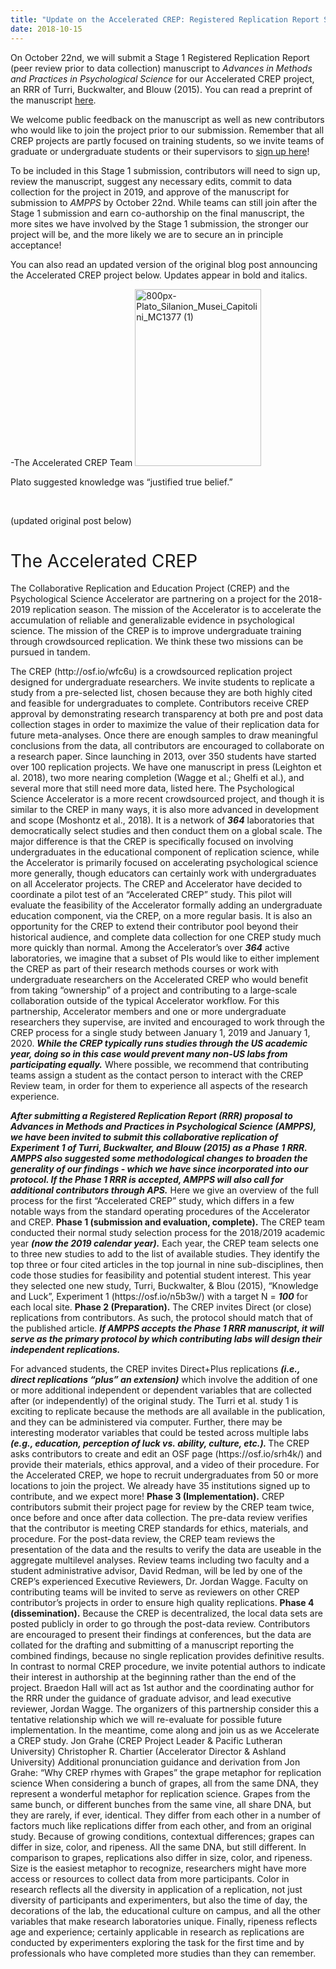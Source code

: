 ```yaml
---
title: "Update on the Accelerated CREP: Registered Replication Report Submission Coming Soon. More Labs Welcome to Join!"
date: 2018-10-15
---
```


<span style="font-weight:400;">On October 22nd, we will submit a Stage 1 Registered Replication Report (peer review prior to data collection) manuscript to </span><i><span style="font-weight:400;">Advances in Methods and Practices in Psychological Science</span></i><span style="font-weight:400;"> for our Accelerated CREP project, an RRR of Turri, Buckwalter, and Blouw (2015)</span><span style="font-weight:400;">. </span><span style="font-weight:400;">You can read a preprint of the manuscript <a href="https://psyarxiv.com/zeux9/" target="_blank" rel="noopener">here</a>. </span>

<span style="font-weight:400;">We welcome public feedback on the manuscript as well as new contributors who would like to join the project prior to our submission. Remember that all CREP projects are partly focused on training students, so we invite teams of graduate or undergraduate students or their supervisors to </span><a href="https://docs.google.com/forms/d/e/1FAIpQLSd0YkPnjKqJEHAU-g2Yq-DhlWvf2H6NhFwRlgKOPbxHm11zrQ/viewform" target="_blank" rel="noopener">sign up here</a><span style="font-weight:400;">!</span>

<span style="font-weight:400;">To be included in this Stage 1 submission, contributors will need to sign up, review the manuscript, suggest any necessary edits, commit to data collection for the project in 2019, and approve of the manuscript for submission to <em>AMPPS </em>by October 22nd. While teams can still join after the Stage 1 submission and earn co-authorship on the final manuscript, the more sites we have involved by the Stage 1 submission, the stronger our project will be, and the more likely we are to secure an in principle acceptance!</span>

<span style="font-weight:400;">You can also read an updated version of the original blog post announcing the Accelerated CREP project below. Updates appear in bold and italics.</span>

<span style="font-weight:400;">-The Accelerated CREP Team</span>
<img class="alignnone  wp-image-328" src="https://psysciacc.org/wp-content/uploads/2018/10/800px-plato_silanion_musei_capitolini_mc1377-1.jpg" alt="800px-Plato_Silanion_Musei_Capitolini_MC1377 (1)" width="202" height="283" />

<span style="font-weight:400;">Plato suggested knowledge was “justified true belief.”</span>

&nbsp;

(updated original post below)
<h1><span style="font-weight:400;">The Accelerated CREP</span></h1>
<span style="font-weight:400;">The Collaborative Replication and Education Project (CREP) and the Psychological Science Accelerator are partnering on a project for the 2018-2019 replication season. The mission of the Accelerator is to accelerate the accumulation of reliable and generalizable evidence in psychological science. The mission of the CREP is to improve undergraduate training through crowdsourced replication. We think these two missions can be pursued in tandem.</span><span style="font-weight:400;">
</span>

<span style="font-weight:400;">The CREP (http://osf.io/wfc6u) is a crowdsourced replication project designed for undergraduate researchers. We invite students to replicate a study from a pre-selected list, chosen because they are both highly cited and feasible for undergraduates to complete. Contributors receive CREP approval by demonstrating research transparency at both pre and post data collection stages in order to maximize the value of their replication data for future meta-analyses. Once there are enough samples to draw meaningful conclusions from the data, all contributors are encouraged to collaborate on a research paper. Since launching in 2013, over 350 students have started over 100 replication projects. We have one manuscript in press (Leighton et al. 2018), two more nearing completion (Wagge et al.; Ghelfi et al.), and several more that still need more data, listed here.</span><span style="font-weight:400;">
</span><span style="font-weight:400;">
</span><span style="font-weight:400;">The Psychological Science Accelerator is a more recent crowdsourced project, and though it is similar to the CREP in many ways, it is also more advanced in development and scope (Moshontz et al., 2018). It is a network of </span><b><i>364</i></b><span style="font-weight:400;"> laboratories that democratically select studies and then conduct them on a global scale. The major difference is that the CREP is specifically focused on involving undergraduates in the educational component of replication science, while the Accelerator is primarily focused on accelerating psychological science more generally, though educators can certainly work with undergraduates on all Accelerator projects.</span><span style="font-weight:400;">
</span><span style="font-weight:400;">
</span><span style="font-weight:400;">The CREP and Accelerator have decided to coordinate a pilot test of an “Accelerated CREP” study. This pilot will evaluate the feasibility of the Accelerator formally adding an undergraduate education component, via the CREP, on a more regular basis. It is also an opportunity for the CREP to extend their contributor pool beyond their historical audience, and complete data collection for one CREP study much more quickly than normal. Among the Accelerator’s over </span><b><i>364</i></b><span style="font-weight:400;"> active laboratories, we imagine that a subset of PIs would like to either implement the CREP as part of their research methods courses or work with undergraduate researchers on the Accelerated CREP who would benefit from taking “ownership” of a project and contributing to a large-scale collaboration outside of the typical Accelerator workflow.</span><span style="font-weight:400;">
</span><span style="font-weight:400;">
</span><span style="font-weight:400;">For this partnership, Accelerator members and one or more undergraduate researchers they supervise, are invited and encouraged to work through the CREP process for a single study between January 1, 2019 and January 1, 2020. </span><b><i>While the CREP typically runs studies through the US academic year, doing so in this case would prevent many non-US labs from participating equally.</i></b><span style="font-weight:400;"> Where possible, we recommend that contributing teams assign a student as the contact person to interact with the CREP Review team, in order for them to experience all aspects of the research experience.</span>

<b><i>After submitting a Registered Replication Report (RRR) proposal to Advances in Methods and Practices in Psychological Science (AMPPS), we have been invited to submit this collaborative replication of Experiment 1 of Turri, Buckwalter, and Blouw (2015) as a Phase 1 RRR. AMPPS also suggested some methodological changes to broaden the generality of our findings - which we have since incorporated into our protocol. If the Phase 1 RRR is accepted, AMPPS will also call for additional contributors through APS.</i></b><span style="font-weight:400;">
</span><span style="font-weight:400;">
</span><span style="font-weight:400;">Here we give an overview of the full process for the first “Accelerated CREP” study, which differs in a few notable ways from the standard operating procedures of the Accelerator and CREP.</span><span style="font-weight:400;">
</span><span style="font-weight:400;">
</span><b>Phase 1 (submission and evaluation, complete).</b><span style="font-weight:400;"> The CREP team conducted their normal study selection process for the 2018/2019 academic year </span><b><i>(now the 2019 calendar year).</i></b><span style="font-weight:400;"> Each year, the CREP team selects one to three new studies to add to the list of available studies. They identify the top three or four cited articles in the top journal in nine sub-disciplines, then code those studies for feasibility and potential student interest. This year they selected one new study, Turri, Buckwalter, &amp; Blou (2015), “Knowledge and Luck”, Experiment 1 (https://osf.io/n5b3w/) with a target N = </span><b><i>100</i></b><span style="font-weight:400;"> for each local site.</span><span style="font-weight:400;">
</span><span style="font-weight:400;">
</span><b>Phase 2 (Preparation).</b><span style="font-weight:400;"> The CREP invites Direct (or close) replications from contributors. As such, the protocol should match that of the published article. </span><b><i>If AMPPS accepts the Phase 1 RRR manuscript, it will serve as the primary protocol by which contributing labs will design their independent replications.</i></b>

<span style="font-weight:400;">For advanced students, the CREP invites Direct+Plus replications </span><b><i>(i.e., direct replications “plus” an extension)</i></b><span style="font-weight:400;"> which involve the addition of one or more additional independent or dependent variables that are collected after (or independently) of the original study.</span><span style="font-weight:400;">
</span><span style="font-weight:400;">
</span><span style="font-weight:400;">The Turri et al. study 1 is exciting to replicate because the methods are all available in the publication, and they can be administered via computer. Further, there may be interesting moderator variables that could be tested across multiple labs </span><b><i>(e.g., education, perception of luck vs. ability, culture, etc.).</i></b><b><i>
</i></b><span style="font-weight:400;">
</span><span style="font-weight:400;">The CREP asks contributors to create and edit an OSF page (https://osf.io/srh4k/) and provide their materials, ethics approval, and a video of their procedure. For the Accelerated CREP, we hope to recruit undergraduates from 50 or more locations to join the project. We already have 35 institutions signed up to contribute, and we expect more!</span><span style="font-weight:400;">
</span><span style="font-weight:400;">
</span><b>Phase 3 (Implementation).</b><span style="font-weight:400;"> CREP contributors submit their project page for review by the CREP team twice, once before and once after data collection. The pre-data review verifies that the contributor is meeting CREP standards for ethics, materials, and procedure. For the post-data review, the CREP team reviews the presentation of the data and the results to verify the data are useable in the aggregate multilevel analyses. </span><span style="font-weight:400;">
</span><span style="font-weight:400;">
</span><span style="font-weight:400;">Review teams including two faculty and a student administrative advisor, David Redman, will be led by one of the CREP’s experienced Executive Reviewers, Dr. Jordan Wagge. Faculty on contributing teams will be invited to serve as reviewers on other CREP contributor’s projects in order to ensure high quality replications.</span><span style="font-weight:400;">
</span><span style="font-weight:400;">
</span><b>Phase 4 (dissemination).</b><span style="font-weight:400;"> Because the CREP is decentralized, the local data sets are posted publicly in order to go through the post-data review. Contributors are encouraged to present their findings at conferences, but the data are collated for the drafting and submitting of a manuscript reporting the combined findings, because no single replication provides definitive results. In contrast to normal CREP procedure, we invite potential authors to indicate their interest in authorship at the beginning rather than the end of the project. Braedon Hall will act as 1st author and the coordinating author for the RRR under the guidance of graduate advisor, and lead executive reviewer, Jordan Wagge.</span><span style="font-weight:400;">
</span><span style="font-weight:400;">
</span><span style="font-weight:400;">The organizers of this partnership consider this a tentative relationship which we will re-evaluate for possible future implementation. In the meantime, come along and join us as we Accelerate a CREP study.</span><span style="font-weight:400;">
</span><span style="font-weight:400;">
</span><span style="font-weight:400;">Jon Grahe (CREP Project Leader &amp; Pacific Lutheran University)</span><span style="font-weight:400;">
</span><span style="font-weight:400;">
</span><span style="font-weight:400;">Christopher R. Chartier (Accelerator Director &amp; Ashland University)</span><span style="font-weight:400;">
</span><span style="font-weight:400;">
</span> <span style="font-weight:400;">
</span><span style="font-weight:400;">
</span><span style="font-weight:400;">
</span><span style="font-weight:400;">Additional pronunciation guidance and derivation from Jon Grahe:</span><span style="font-weight:400;">
</span><span style="font-weight:400;">
</span><span style="font-weight:400;">“Why CREP rhymes with Grapes”</span><span style="font-weight:400;">
</span><span style="font-weight:400;">
</span><span style="font-weight:400;">the grape metaphor for replication science</span><span style="font-weight:400;">
</span><span style="font-weight:400;">
</span><span style="font-weight:400;">When considering a bunch of grapes, all from the same DNA, they represent a wonderful metaphor for replication science. Grapes from the same bunch, or different bunches from the same vine, all share DNA, but they are rarely, if ever, identical. They differ from each other in a number of factors much like replications differ from each other, and from an original study. Because of growing conditions, contextual differences; grapes can differ in size, color, and ripeness. All the same DNA, but still different.</span><span style="font-weight:400;">
</span><span style="font-weight:400;">
</span><span style="font-weight:400;">In comparison to grapes, replications also differ in size, color, and ripeness. Size is the easiest metaphor to recognize, researchers might have more access or resources to collect data from more participants. Color in research reflects all the diversity in application of a replication, not just diversity of participants and experimenters, but also the time of day, the decorations of the lab, the educational culture on campus, and all the other variables that make research laboratories unique. Finally, ripeness reflects age and experience; certainly applicable in research as replications are conducted by experimenters exploring the task for the first time and by professionals who have completed more studies than they can remember.  </span><span style="font-weight:400;">
</span>
